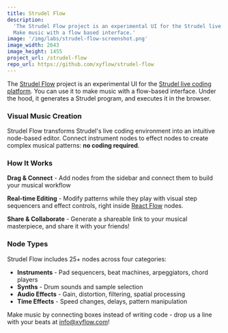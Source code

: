 ```yaml
---
title: Strudel Flow
description:
  'The Strudel Flow project is an experimental UI for the Strudel live coding platform.
  Make music with a flow based interface.'
image: '/img/labs/strudel-flow-screenshot.png'
image_width: 2643
image_height: 1455
project_url: /strudel-flow
repo_url: https://github.com/xyflow/strudel-flow
---
```


The [Strudel Flow](https://xyflow.com/strudel-flow) project is an experimental UI for the
[Strudel live coding platform](https://strudel.cc). You can use it to make music with a
flow-based interface. Under the hood, it generates a Strudel program, and executes it in
the browser.

### Visual Music Creation

Strudel Flow transforms Strudel's live coding environment into an intuitive node-based
editor. Connect instrument nodes to effect nodes to create complex musical patterns: **no
coding required**.

### How It Works

**Drag & Connect** - Add nodes from the sidebar and connect them to build your musical
workflow

**Real-time Editing** - Modify patterns while they play with visual step sequencers and
effect controls, right inside [React Flow](https://reactflow.dev) nodes.

**Share & Collaborate** - Generate a shareable link to your musical masterpiece, and share
it with your friends!

### Node Types

Strudel Flow includes 25+ nodes across four categories:

- **Instruments** - Pad sequencers, beat machines, arpeggiators, chord players
- **Synths** - Drum sounds and sample selection
- **Audio Effects** - Gain, distortion, filtering, spatial processing
- **Time Effects** - Speed changes, delays, pattern manipulation

Make music by connecting boxes instead of writing code - drop us a line with your beats at
[info@xyflow.com](mailto:info@xyflow.com)!
